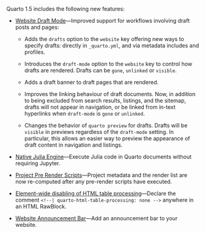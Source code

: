 Quarto 1.5 includes the following new features:

-   [Website Draft Mode](/docs/websites/website-drafts.qmd)---Improved support for workflows involving draft posts and pages:

    -   Adds the `drafts` option to the `website` key offering new ways to specify drafts: directly in `_quarto.yml`, and via metadata includes and profiles.

    -   Introduces the `draft-mode` option to the `website` key to control how drafts are rendered. Drafts can be `gone`, `unlinked` or `visible`.

    -   Adds a draft banner to draft pages that are rendered.

    -   Improves the linking behaviour of draft documents. Now, in addition to being excluded from search results, listings, and the sitemap, drafts will not appear in navigation, or be linked from in-text hyperlinks when `draft-mode` is `gone` or `unlinked`.

    -   Changes the behavior of `quarto preview` for drafts. Drafts will be `visible` in previews regardless of the `draft-mode` setting. In particular, this allows an easier way to preview the appearance of draft content in navigation and listings.

-   [Native Julia Engine](/docs/computations/julia.qmd#using-the-julia-engine)---Execute Julia code in Quarto documents without requiring Jupyter.

-   [Project Pre Render Scripts](/docs/projects/scripts.qmd#pre-and-post-render)---Project metadata and the render list are now re-computed after any pre-render scripts have executed.

-   [Element-wide disabling of HTML table processing](/docs/authoring/tables.qmd#library-authors)---Declare the comment `<!--| quarto-html-table-processing: none -->` anywhere in an HTML RawBlock.

-   [Website Announcement Bar](/docs/websites/website-tools.qmd#announcement-bar)---Add an announcement bar to your website.
